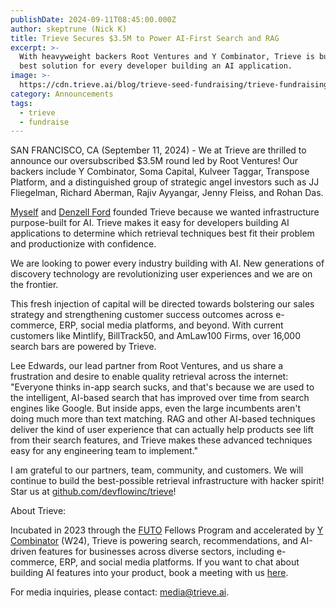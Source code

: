 ```yaml
---
publishDate: 2024-09-11T08:45:00.000Z
author: skeptrune (Nick K)
title: Trieve Secures $3.5M to Power AI-First Search and RAG
excerpt: >-
  With heavyweight backers Root Ventures and Y Combinator, Trieve is building the
  best solution for every developer building an AI application.
image: >-
  https://cdn.trieve.ai/blog/trieve-seed-fundraising/trieve-fundraising-announcement-cover.webp
category: Announcements
tags:
  - trieve
  - fundraise
---
```


SAN FRANCISCO, CA (September 11, 2024) - We at Trieve are thrilled to announce our oversubscribed $3.5M round led by Root Ventures! Our backers include Y Combinator, Soma Capital, Kulveer Taggar, Transpose Platform, and a distinguished group of strategic angel investors such as JJ Fliegelman, Richard Aberman, Rajiv Ayyangar, Jenny Fleiss, and Rohan Das.

[Myself](https://github.com/skeptrunedev) and [Denzell Ford](https://github.com/cdxker) founded Trieve because we wanted infrastructure purpose-built for AI. Trieve makes it easy for developers building AI applications to determine which retrieval techniques best fit their problem and productionize with confidence.

We are looking to power every industry building with AI. New generations of discovery technology are revolutionizing user experiences and we are on the frontier.

This fresh injection of capital will be directed towards bolstering our sales strategy and strengthening customer success outcomes across e-commerce, ERP, social media platforms, and beyond. With current customers like Mintlify, BillTrack50, and AmLaw100 Firms, over 16,000 search bars are powered by Trieve.

Lee Edwards, our lead partner from Root Ventures, and us share a frustration and desire to enable quality retrieval across the internet: "Everyone thinks in-app search sucks, and that's because we are used to the intelligent, AI-based search that has improved over time from search engines like Google. But inside apps, even the large incumbents aren't doing much more than text matching. RAG and other AI-based techniques deliver the kind of user experience that can actually help products see lift from their search features, and Trieve makes these advanced techniques easy for any engineering team to implement."

I am grateful to our partners, team, community, and customers. We will continue to build the best-possible retrieval infrastructure with hacker spirit! Star us at [github.com/devflowinc/trieve](https://github.com/devflowinc/trieve)!

About Trieve:

Incubated in 2023 through the [FUTO](https://futo.org/) Fellows Program and accelerated by [Y Combinator](https://ycombinator.com) (W24), Trieve is powering search, recommendations, and AI-driven features for businesses across diverse sectors, including e-commerce, ERP, and social media platforms. If you want to chat about building AI features into your product, book a meeting with us [here](https://cal.com/nick.k).

For media inquiries, please contact: [media@trieve.ai](mailto:media@trieve.ai).
